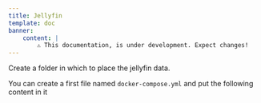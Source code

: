 ```yaml
---
title: Jellyfin
template: doc
banner:
    content: |
        ⚠️ This documentation, is under development. Expect changes!
---
```



<WarnBanner />


Create a folder in which to place the jellyfin data.

You can create a first file named `docker-compose.yml` and put the following content in it

<ShowCode url="jellyfin/docker-compose.yml" language="yml" title="docker-compose.yml" isGithub />
